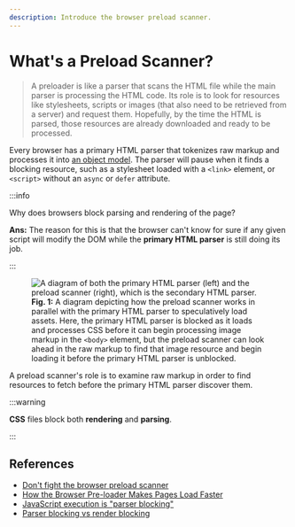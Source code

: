 ```yaml
---
description: Introduce the browser preload scanner.
---
```


# What's a Preload Scanner?

> A preloader is like a parser that scans the HTML file while the main parser is processing the HTML code. Its role is to look for resources like stylesheets, scripts or images (that also need to be retrieved from a server) and request them. Hopefully, by the time the HTML is parsed, those resources are already downloaded and ready to be processed.

Every browser has a primary HTML parser that tokenizes raw markup and processes it into [an object model](./00-how-browsers-work.md#dom). The parser will pause when it finds a blocking resource, such as a stylesheet loaded with a `<link>` element, or `<script>` without an `async` or `defer` attribute.

:::info

Why does browsers block parsing and rendering of the page?

**Ans:** The reason for this is that the browser can't know for sure if any given script will modify the DOM while the **primary HTML parser** is still doing its job.

:::

<figure>
  <img
    src={require("./_assets/preload-scanner.png").default}
    alt="A diagram of both the primary HTML parser (left) and the preload scanner (right), which is the secondary HTML parser."
  ></img>
  <figcaption>
    <strong>Fig. 1:</strong> A diagram depicting how the preload scanner works
    in parallel with the primary HTML parser to speculatively load assets. Here,
    the primary HTML parser is blocked as it loads and processes CSS before it
    can begin processing image markup in the <code>&lt;body&gt;</code> element,
    but the preload scanner can look ahead in the raw markup to find that image
    resource and begin loading it before the primary HTML parser is unblocked.
  </figcaption>
</figure>

A preload scanner's role is to examine raw markup in order to find resources to fetch before the primary HTML parser discover them.

:::warning

**CSS** files block both **rendering** and **parsing**.

:::

## References

- [Don't fight the browser preload scanner](https://web.dev/preload-scanner/)
- [How the Browser Pre-loader Makes Pages Load Faster](https://andydavies.me/blog/2013/10/22/how-the-browser-pre-loader-makes-pages-load-faster/)
- [JavaScript execution is "parser blocking"](https://web.dev/critical-rendering-path-adding-interactivity-with-javascript/#:~:text=By%20default%2C%20JavaScript%20execution%20is,before%20proceeding%20with%20DOM%20construction.)
- [Parser blocking vs render blocking](https://stackoverflow.com/a/37759508)
